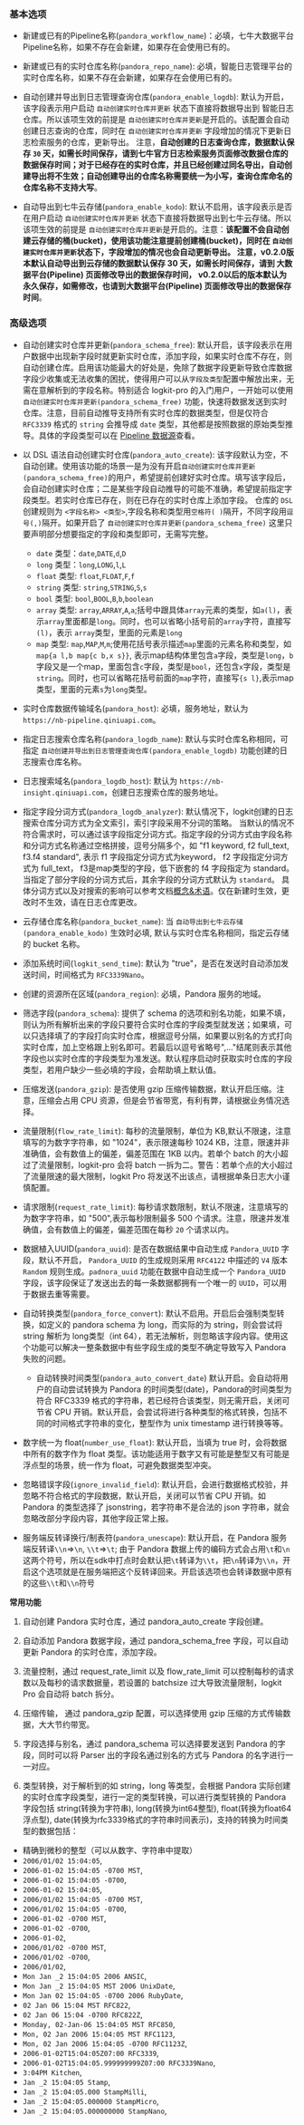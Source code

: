 ### **基本选项**


  * 新建或已有的Pipeline名称(`pandora_workflow_name`)：必填，七牛大数据平台Pipeline名称，如果不存在会新建，如果存在会使用已有的。
  
  * 新建或已有的实时仓库名称(`pandora_repo_name`): 必填，智能日志管理平台的实时仓库名称，如果不存在会新建，如果存在会使用已有的。
  
  * 自动创建并导出到日志管理查询仓库(`pandora_enable_logdb`): 默认为开启，该字段表示用户启动 `自动创建实时仓库并更新` 状态下直接将数据导出到 智能日志仓库。所以该项生效的前提是 `自动创建实时仓库并更新`是开启的。该配置会自动创建日志查询的仓库，同时在 `自动创建实时仓库并更新` 字段增加的情况下更新日志检索服务的仓库，更新导出。 注意，**自动创建的日志查询仓库，数据默认保存 `30` 天，如需长时间保存，请到七牛官方日志检索服务页面修改数据仓库的数据保存时间；对于已经存在的实时仓库，并且已经创建过同名导出，自动创建导出将不生效；自动创建导出的仓库名称需要统一为小写，查询仓库命名的仓库名称不支持大写**。
  
  * 自动导出到七牛云存储(`pandora_enable_kodo`): 默认不启用，该字段表示是否在用户启动 `自动创建实时仓库并更新` 状态下直接将数据导出到七牛云存储。所以该项生效的前提是 `自动创建实时仓库并更新`是开启的。注意：**该配置不会自动创建云存储的桶(bucket)，使用该功能注意提前创建桶(bucket)，同时在 `自动创建实时仓库并更新`状态下，字段增加的情况也会自动更新导出。 注意，v0.2.0版本默认自动导出到云存储的数据默认保存 30 天，如需长时间保存，请到 大数据平台(Pipeline) 页面修改导出的数据保存时间， v0.2.0以后的版本默认为永久保存，如需修改，也请到大数据平台(Pipeline) 页面修改导出的数据保存时间**。
  

### **高级选项**

  * 自动创建实时仓库并更新(`pandora_schema_free`): 默认开启，该字段表示在用户数据中出现新字段时就更新实时仓库，添加字段，如果实时仓库不存在，则自动创建仓库。启用该功能最大的好处是，免除了数据字段更新导致仓库数据字段少收集或无法收集的困扰，使得用户可以从`字段及类型`配置中解放出来，无需在意解析到的字段名称。特别适合 logkit-pro 的入门用户，一开始可以使用 `自动创建实时仓库并更新(pandora_schema_free)` 功能，快速将数据发送到实时仓库。注意，目前自动推导支持所有实时仓库的数据类型，但是仅符合 `RFC3339` 格式的 `string` 会推导成 `date` 类型，其他都是按照数据的原始类型推导。具体的字段类型可以在 [Pipeline 数据源](/insight/manual/4689/the-data-source)查看。
  
  * 以 DSL 语法自动创建实时仓库(`pandora_auto_create`): 该字段默认为空，不自动创建。使用该功能的场景一是为没有开启`自动创建实时仓库并更新(pandora_schema_free)`的用户，希望提前创建好实时仓库。填写该字段后，会自动创建实时仓库；二是某些字段自动推导的可能不准确，希望提前指定字段类型。若实时仓库已存在，则在已存在的实时仓库上添加字段。 仓库的 `DSL` 创建规则为 `<字段名称> <类型>`,字段名称和类型用`空格符( )`隔开，不同字段用`逗号(,)`隔开。如果开启了 `自动创建实时仓库并更新(pandora_schema_free)` 这里只要声明部分想要指定的字段和类型即可，无需写完整。
    * `date` 类型：`date`,`DATE`,`d`,`D`
    * `long` 类型：`long`,`LONG`,`l`,`L`
    * `float` 类型: `float`,`FLOAT`,`F`,`f`
    * `string` 类型: `string`,`STRING`,`S`,`s`
    * `bool` 类型: `bool`,`BOOL`,`B`,`b`,`boolean`
    * `array` 类型: `array`,`ARRAY`,`A`,`a`;括号中跟具体`array`元素的类型，如`a(l)`，表示`array`里面都是`long`。同时，也可以省略小括号前的`array`字符，直接写`(l)`，表示 `array`类型，里面的元素是`long`
    * `map` 类型: `map`,`MAP`,`M`,`m`;使用花括号表示描述`map`里面的元素名称和类型，如`map{a l,b map{c b,x s}}`, 表示map结构体里包含`a`字段，类型是`long`，`b`字段又是一个map，里面包含`c`字段，类型是`bool`，还包含`x`字段，类型是`string`。同时，也可以省略花括号前面的`map`字符，直接写`{s l}`,表示map类型，里面的元素`s`为`long`类型。

  * 实时仓库数据传输域名(`pandora_host`): 必填，服务地址，默认为 `https://nb-pipeline.qiniuapi.com`。

  * 指定日志搜索仓库名称(`pandora_logdb_name`): 默认与实时仓库名称相同，可指定 `自动创建并导出到日志管理查询仓库(pandora_enable_logdb)` 功能创建的日志搜索仓库名称。

  * 日志搜索域名(`pandora_logdb_host`): 默认为 `https://nb-insight.qiniuapi.com`，创建日志搜索仓库的服务地址。

  * 指定字段分词方式(`pandora_logdb_analyzer`): 默认情况下，logkit创建的日志搜索仓库分词方式为全文索引，索引字段采用不分词的策略。 当默认的情况不符合需求时，可以通过该字段指定分词方式。指定字段的分词方式由字段名称和分词方式名称通过空格拼接，逗号分隔多个，如 "f1 keyword, f2 full_text, f3.f4 standard", 表示 f1 字段指定分词方式为keyword， f2 字段指定分词方式为 full_text， f3是map类型的字段，低下嵌套的 f4 字段指定为 standard。 当指定了部分字段的分词方式后，其余字段的分词方式默认为 `standard`。 具体分词方式以及对搜索的影响可以参考文档[概念&术语](https://developer.qiniu.com/insight/glossary/5101/real-time-warehouse)。仅在新建时生效，更改时不生效，请在日志仓库更改。

  * 云存储仓库名称(`pandora_bucket_name`): 当 `自动导出到七牛云存储(pandora_enable_kodo)` 生效时必填, 默认与实时仓库名称相同，指定云存储的 bucket 名称。
    
  * 添加系统时间(`logkit_send_time`): 默认为 "true"，是否在发送时自动添加发送时间，时间格式为 `RFC3339Nano`。

  * 创建的资源所在区域(`pandora_region`): 必填，Pandora 服务的地域。 

  * 筛选字段(`pandora_schema`): 提供了 schema 的选项和别名功能，如果不填，则认为所有解析出来的字段只要符合实时仓库的字段类型就发送；如果填，可以只选择填了的字段打向实时仓库，根据逗号分隔，如果要以别名的方式打向 实时仓库，加上空格跟上别名即可。若最后以逗号省略号",..."结尾则表示其他字段也以实时仓库的字段类型为准发送。默认程序启动时获取实时仓库的字段类型，若用户缺少一些必填的字段，会帮助填上默认值。
 
  * 压缩发送(`pandora_gzip`): 是否使用 gzip 压缩传输数据，默认开启压缩。注意，压缩会占用 CPU 资源，但是会节省带宽，有利有弊，请根据业务情况选择。

  * 流量限制(`flow_rate_limit`): 每秒的流量限制，单位为 KB,默认不限速，注意填写的为数字字符串，如 "1024"，表示限速每秒 1024 KB，注意，限速并非准确值，会有数值上的偏差，偏差范围在 1KB 以内。若单个 batch 的大小超过了流量限制，logkit-pro 会将 batch 一拆为二。警告：若单个点的大小超过了流量限速的最大限制，logkit Pro 将发送不出该点，请根据单条日志大小谨慎配置。

  * 请求限制(`request_rate_limit`): 每秒请求数限制，默认不限速，注意填写的为数字字符串，如 "500",表示每秒限制最多 500 个请求。注意，限速并发准确值，会有数值上的偏差，偏差范围在每秒 `20` 个请求以内。
  
  * 数据植入UUID(`pandora_uuid`): 是否在数据结果中自动生成 `Pandora_UUID` 字段，默认不开启， `Pandora_UUID` 的生成规则采用 `RFC4122` 中描述的 `V4` 版本 `Random` 规则生成。`padnora_uuid` 功能在数据中自动生成一个 `Pandora_UUID` 字段，该字段保证了发送出去的每一条数据都拥有一个唯一的 `UUID`，可以用于数据去重等需要。
  
  * 自动转换类型(`pandora_force_convert`): 默认不启用。开启后会强制类型转换，如定义的 pandora schema 为 long，而实际的为 string，则会尝试将 string 解析为 long类型（int 64），若无法解析，则忽略该字段内容。使用这个功能可以解决一整条数据中有些字段生成的类型不确定导致写入 Pandora 失败的问题。
  
	* 自动转换时间类型(`pandora_auto_convert_date`) 默认开启。会自动将用户的自动尝试转换为 Pandora 的时间类型(date)，Pandora的时间类型为符合 RFC3339 格式的字符串，若已经符合该类型，则无需开启，关闭可节省 CPU 开销。默认开启，会尝试将进行各种类型的格式转换，包括不同的时间格式字符串的变化，整型作为 unix timestamp 进行转换等等。

  * 数字统一为 float(`number_use_float`): 默认开启，当填为 true 时，会将数据中所有的数字作为 float 类型。该功能适用于数字又有可能是整型又有可能是浮点型的场景，统一作为 float，可避免数据类型冲突。

  * 忽略错误字段(`ignore_invalid_field`): 默认开启，会进行数据格式校验，并忽略不符合格式的字段数据，默认开启，关闭可以节省 CPU 开销。如 Pandora 的类型选择了 jsonstring，若字符串不是合法的 json 字符串，就会忽略改部分字段内容，其他字段正常上报。

  * 服务端反转译换行/制表符(`pandora_unescape`): 默认开启，在 Pandora 服务端反转译`\\n`=>`\n`, `\\t`=>`\t`; 由于 Pandora 数据上传的编码方式会占用`\t`和`\n`这两个符号，所以在sdk中打点时会默认把`\t`转译为`\\t`，把`\n`转译为`\\n`，开启这个选项就是在服务端把这个反转译回来。开启该选项也会转译数据中原有的这些`\\t`和`\\n`符号

  **常用功能**
  
1. 自动创建 Pandora 实时仓库，通过 pandora_auto_create 字段创建。

2. 自动添加 Pandora 数据字段，通过 pandora_schema_free 字段，可以自动更新 Pandora 的实时仓库，添加字段。

3. 流量控制，通过 request_rate_limit 以及 flow_rate_limit 可以控制每秒的请求数以及每秒的请求数据量，若设置的 batchsize 过大导致流量限制，logkit Pro 会自动将 batch 拆分。

4. 压缩传输， 通过 pandora_gzip 配置，可以选择使用 gzip 压缩的方式传输数据，大大节约带宽。

5. 字段选择与别名，通过 pandora_schema 可以选择要发送到 Pandora 的字段，同时可以将 Parser 出的字段名通过别名的方式与 Pandora 的名字进行一一对应。

6. 类型转换，对于解析到的如 string，long 等类型，会根据 Pandora 实际创建的实时仓库字段类型，进行一定的类型转换，可以进行类型转换的 Pandora 字段包括 string(转换为字符串), long(转换为int64整型), float(转换为float64浮点型), date(转换为rfc3339格式的字符串时间表示)，支持的转换为时间类型的数据包括：
  * 精确到微秒的整型（可以从数字、字符串中提取）
  * `2006/01/02 15:04:05`,
  * `2006-01-02 15:04:05 -0700 MST`,
  * `2006-01-02 15:04:05 -0700`,
  * `2006-01-02 15:04:05`,
  * `2006/01/02 15:04:05 -0700 MST`,
  * `2006/01/02 15:04:05 -0700`,
  * `2006-01-02 -0700 MST`,
  * `2006-01-02 -0700`,
  * `2006-01-02`,
  * `2006/01/02 -0700 MST`,
  * `2006/01/02 -0700`,
  * `2006/01/02`,
  * `Mon Jan _2 15:04:05 2006 ANSIC`,
  * `Mon Jan _2 15:04:05 MST 2006 UnixDate`,
  * `Mon Jan 02 15:04:05 -0700 2006 RubyDate`,
  * `02 Jan 06 15:04 MST RFC822`,
  * `02 Jan 06 15:04 -0700 RFC822Z`,
  * `Monday, 02-Jan-06 15:04:05 MST RFC850`,
  * `Mon, 02 Jan 2006 15:04:05 MST RFC1123`,
  * `Mon, 02 Jan 2006 15:04:05 -0700 RFC1123Z`,
  * `2006-01-02T15:04:05Z07:00 RFC3339`,
  * `2006-01-02T15:04:05.999999999Z07:00 RFC3339Nano`,
  * `3:04PM Kitchen`,
  * `Jan _2 15:04:05 Stamp`,
  * `Jan _2 15:04:05.000 StampMilli`,
  * `Jan _2 15:04:05.000000 StampMicro`,
  * `Jan _2 15:04:05.000000000 StampNano`,
